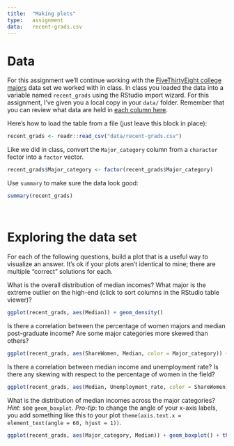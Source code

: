 ```yaml
---
title:  "Making plots"
type:   assignment
data:   recent-grads.csv
---
```


# Data

For this assignment we'll continue working with the [FiveThirtyEight college majors](https://github.com/fivethirtyeight/data/tree/master/college-majors) data set we worked with in class.  In class you loaded the data into a variable named `recent_grads` using the RStudio import wizard.  For this assignment, I've given you a local copy in your `data/` folder.  Remember that you can review what data are held in [each column here](https://github.com/fivethirtyeight/data/tree/master/college-majors).

Here's how to load the table from a file (just leave this block in place):

```r
recent_grads <- readr::read_csv("data/recent-grads.csv")
```

Like we did in class, convert the `Major_category` column from a `character` fector into a `factor` vector.

```r
recent_grads$Major_category <- factor(recent_grads$Major_category)
```

Use `summary` to make sure the data look good:

```r
summary(recent_grads)
```

<br>

# Exploring the data set

For each of the following questions, build a plot that is a useful way to visualize an answer.  It's ok if your plots aren't identical to mine; there are multiple "correct" solutions for each.

What is the overall distribution of median incomes?  What major is the extreme outlier on the high-end (click to sort columns in the RStudio table viewer)?

```r
ggplot(recent_grads, aes(Median)) + geom_density()
```


Is there a correlation between the percentage of women majors and median post-graduate income?  Are some major categories more skewed than others?

```r
ggplot(recent_grads, aes(ShareWomen, Median, color = Major_category)) + geom_point()
```

Is there a correlation between median income and unemployment rate?  Is there any skewing with respect to the percentage of women in the field?

```r
ggplot(recent_grads, aes(Median, Unemployment_rate, color = ShareWomen)) + geom_point()
```

What is the distribution of median incomes across the major categories?  *Hint*:  see `geom_boxplot`.  *Pro-tip*: to change the angle of your x-axis labels, you add something like this to your plot `theme(axis.text.x = element_text(angle = 60, hjust = 1))`.

```r
ggplot(recent_grads, aes(Major_category, Median)) + geom_boxplot() + theme(axis.text.x = element_text(angle = 60, hjust = 1))
```

